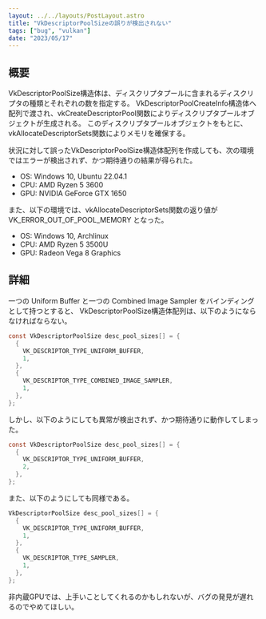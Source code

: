 ```yaml
---
layout: ../../layouts/PostLayout.astro
title: "VkDescriptorPoolSizeの誤りが検出されない"
tags: ["bug", "vulkan"]
date: "2023/05/17"
---
```


## 概要

VkDescriptorPoolSize構造体は、ディスクリプタプールに含まれるディスクリプタの種類とそれぞれの数を指定する。
VkDescriptorPoolCreateInfo構造体へ配列で渡され、vkCreateDescriptorPool関数によりディスクリプタプールオブジェクトが生成される。
このディスクリプタプールオブジェクトをもとに、vkAllocateDescriptorSets関数によりメモリを確保する。

状況に対して誤ったVkDescriptorPoolSize構造体配列を作成しても、次の環境ではエラーが検出されず、かつ期待通りの結果が得られた。

- OS:  Windows 10, Ubuntu 22.04.1
- CPU: AMD Ryzen 5 3600
- GPU: NVIDIA GeForce GTX 1650

また、以下の環境では、vkAllocateDescriptorSets関数の返り値が VK_ERROR_OUT_OF_POOL_MEMORY となった。

- OS:  Windows 10, Archlinux
- CPU: AMD Ryzen 5 3500U
- GPU: Radeon Vega 8 Graphics

## 詳細

一つの Uniform Buffer と一つの Combined Image Sampler をバインディングとして持つとすると、
VkDescriptorPoolSize構造体配列は、以下のようにならなければならない。

```c
const VkDescriptorPoolSize desc_pool_sizes[] = {
  {
    VK_DESCRIPTOR_TYPE_UNIFORM_BUFFER,
    1,
  },
  {
    VK_DESCRIPTOR_TYPE_COMBINED_IMAGE_SAMPLER,
    1,
  },
};
```

しかし、以下のようにしても異常が検出されず、かつ期待通りに動作してしまった。  

```c
const VkDescriptorPoolSize desc_pool_sizes[] = {
  {
    VK_DESCRIPTOR_TYPE_UNIFORM_BUFFER,
    2,
  },
};
```

また、以下のようにしても同様である。  

```c
VkDescriptorPoolSize desc_pool_sizes[] = {
  {
    VK_DESCRIPTOR_TYPE_UNIFORM_BUFFER,
    1,
  },
  {
    VK_DESCRIPTOR_TYPE_SAMPLER,
    1,
  },
};
```

非内蔵GPUでは、上手いことしてくれるのかもしれないが、バグの発見が遅れるのでやめてほしい。
